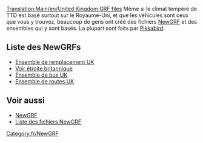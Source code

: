 [[Translation:Main/en/United Kingdom GRF files]]
{{Template:NewGRF Pays/Fr|
Drapeau=800px-Flag of the United Kingdom.png|
nom=Royaume-Uni|
siteWeb=www.pikkarail.com/ttdp/ukrs/|
nomEnsemble=Ensemble de renouvellement UK}}
Même si le climat tempéré de TTD est basé surtout sur le Royaume-Uni, et que les véhicules sont ceux que vous y trouvez, beaucoup de gens ont créé des fichiers [[Main/fr/NewGRF|NewGRF]] et des ensembles qui y sont basés. La plupart sont faits par [[Main/en/PikkaBird|Pikkabird]].

==Liste des NewGRFs==
*[[Main/fr/Ensemble de remplacement UK|Ensemble de remplacement UK]]
*[http://www.tt-forums.net/viewtopic.php?t=6123&highlight=set Voir étroite britannique]
*[http://www.tt-forums.net/viewtopic.php?t=15429 Ensemble de bus UK]
*[http://www.tt-forums.net/viewtopic.php?t=27963 Ensemble de routes UK]

==Voir aussi==
*[[Main/fr/NewGRF|NewGRF]]
*[[Main/fr/Liste NewGRF|Liste des fichiers NewGRF]]

[[Category:fr/NewGRF]]